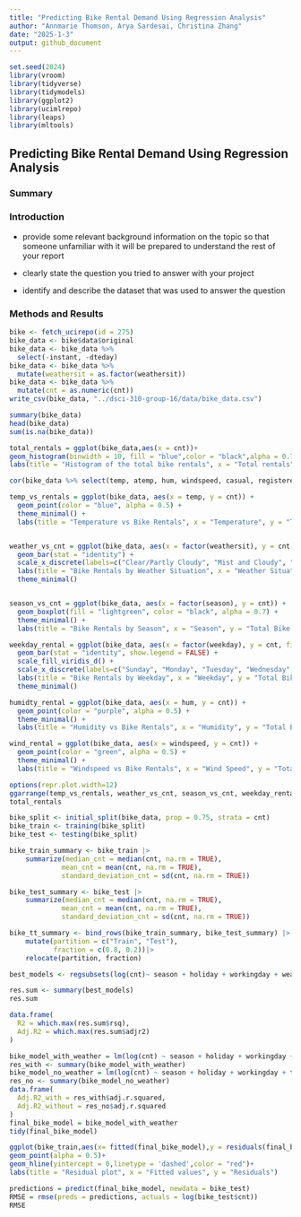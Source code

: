 ```yaml
---
title: "Predicting Bike Rental Demand Using Regression Analysis"
author: "Annmarie Thomson, Arya Sardesai, Christina Zhang"
date: "2025-1-3"
output: github_document
---
```


```r
set.seed(2024)
library(vroom)
library(tidyverse)
library(tidymodels)
library(ggplot2)
library(ucimlrepo)
library(leaps)
library(mltools)
```

## Predicting Bike Rental Demand Using Regression Analysis

### Summary

### Introduction

-   provide some relevant background information on the topic so that someone unfamiliar with it will be prepared to understand the rest of your report

-   clearly state the question you tried to answer with your project

-   identify and describe the dataset that was used to answer the question

### Methods and Results

```r
bike <- fetch_ucirepo(id = 275)
bike_data <- bike$data$original
bike_data <- bike_data %>%
  select(-instant, -dteday)
bike_data <- bike_data %>%
  mutate(weathersit = as.factor(weathersit))
bike_data <- bike_data %>%
  mutate(cnt = as.numeric(cnt))
write_csv(bike_data, "../dsci-310-group-16/data/bike_data.csv")
```

```r
summary(bike_data)
head(bike_data)
sum(is.na(bike_data))

total_rentals = ggplot(bike_data,aes(x = cnt))+
geom_histogram(binwidth = 10, fill = "blue",color = "black",alpha = 0.7)+
labs(title = "Histogram of the total bike rentals", x = "Total rentals")

cor(bike_data %>% select(temp, atemp, hum, windspeed, casual, registered, cnt))

temp_vs_rentals = ggplot(bike_data, aes(x = temp, y = cnt)) +
  geom_point(color = "blue", alpha = 0.5) +
  theme_minimal() +
  labs(title = "Temperature vs Bike Rentals", x = "Temperature", y = "Total Bike Rentals")


weather_vs_cnt = ggplot(bike_data, aes(x = factor(weathersit), y = cnt, fill = factor(weathersit))) +
  geom_bar(stat = "identity") +
  scale_x_discrete(labels=c("Clear/Partly Cloudy", "Mist and Cloudy", "Light Percipitation", "Heavy Percipitation")) +
  labs(title = "Bike Rentals by Weather Situation", x = "Weather Situation", y = "Total Bike Rentals") +
  theme_minimal()


season_vs_cnt = ggplot(bike_data, aes(x = factor(season), y = cnt)) +
  geom_boxplot(fill = "lightgreen", color = "black", alpha = 0.7) +
  theme_minimal() +
  labs(title = "Bike Rentals by Season", x = "Season", y = "Total Bike Rentals")

weekday_rental = ggplot(bike_data, aes(x = factor(weekday), y = cnt, fill = factor(weekday))) +
  geom_bar(stat = "identity", show.legend = FALSE) +
  scale_fill_viridis_d() +
  scale_x_discrete(labels=c("Sunday", "Monday", "Tuesday", "Wednesday", "Thursday", "Friday", "Saturday")) +
  labs(title = "Bike Rentals by Weekday", x = "Weekday", y = "Total Bike Rentals") +
  theme_minimal()

humidty_rental = ggplot(bike_data, aes(x = hum, y = cnt)) +
  geom_point(color = "purple", alpha = 0.5) +
  theme_minimal() +
  labs(title = "Humidity vs Bike Rentals", x = "Humidity", y = "Total Bike Rentals")

wind_rental = ggplot(bike_data, aes(x = windspeed, y = cnt)) +
  geom_point(color = "green", alpha = 0.5) +
  theme_minimal() +
  labs(title = "Windspeed vs Bike Rentals", x = "Wind Speed", y = "Total Bike Rentals")

options(repr.plot.width=12)
ggarrange(temp_vs_rentals, weather_vs_cnt, season_vs_cnt, weekday_rental, humidty_rental, wind_rental)
total_rentals
```

```r
bike_split <- initial_split(bike_data, prop = 0.75, strata = cnt)
bike_train <- training(bike_split)
bike_test <- testing(bike_split)

bike_train_summary <- bike_train |> 
    summarize(median_cnt = median(cnt, na.rm = TRUE),
             mean_cnt = mean(cnt, na.rm = TRUE),
             standard_deviation_cnt = sd(cnt, na.rm = TRUE))

bike_test_summary <- bike_test |> 
    summarize(median_cnt = median(cnt, na.rm = TRUE),
             mean_cnt = mean(cnt, na.rm = TRUE),
             standard_deviation_cnt = sd(cnt, na.rm = TRUE))

bike_tt_summary <- bind_rows(bike_train_summary, bike_test_summary) |>
    mutate(partition = c("Train", "Test"),
           fraction = c(0.8, 0.2))|> 
    relocate(partition, fraction)

best_models <- regsubsets(log(cnt)~ season + holiday + workingday + weathersit + temp + hum + windspeed, data = bike_train, nvmax = 11)

res.sum <- summary(best_models)
res.sum

data.frame(
  R2 = which.max(res.sum$rsq),
  Adj.R2 = which.max(res.sum$adjr2)
)
```

```r
bike_model_with_weather = lm(log(cnt) ~ season + holiday + workingday + weathersit + temp + hum + windspeed, data = bike_train)
res_with <- summary(bike_model_with_weather)
bike_model_no_weather = lm(log(cnt) ~ season + holiday + workingday + temp + hum + windspeed, data = bike_train)
res_no <- summary(bike_model_no_weather)
data.frame(
  Adj.R2_with = res_with$adj.r.squared,
  Adj.R2_without = res_no$adj.r.squared
)
final_bike_model = bike_model_with_weather
tidy(final_bike_model)
```

```r
ggplot(bike_train,aes(x= fitted(final_bike_model),y = residuals(final_bike_model)))+
geom_point(alpha = 0.5)+
geom_hline(yintercept = 0,linetype = 'dashed',color = "red")+
labs(title = "Residual plot", x = "Fitted values", y = "Residuals")

predictions = predict(final_bike_model, newdata = bike_test)
RMSE = rmse(preds = predictions, actuals = log(bike_test$cnt))
RMSE
```

